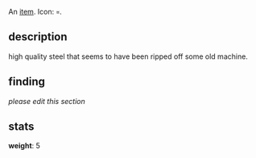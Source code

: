 An [[items|item]]. Icon: <code><nowiki>¤</nowiki></code>.

== description ==

high quality steel that seems to have been ripped off some old machine.

== finding ==

''please edit this section''

== stats ==

'''weight''': 5